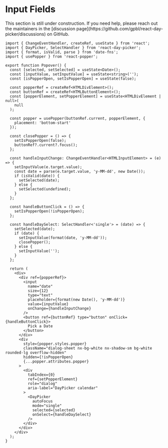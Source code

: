 
# Input Fields


<Callout emoji="🚧">
  This section is still under construction. If you need help, please reach out
  the maintainers in the [discussion
  page](https://github.com/gpbl/react-day-picker/discussions) on GitHub.
</Callout>

```tsx example fileName="Popover.tsx"
import { ChangeEventHandler, createRef, useState } from 'react';
import { DayPicker, SelectHandler } from 'react-day-picker';
import { format, isValid, parse } from 'date-fns';
import { usePopper } from 'react-popper';

export function Popover() {
  const [selected, setSelected] = useState<Date>();
  const [inputValue, setInputValue] = useState<string>('');
  const [isPopperOpen, setIsPopperOpen] = useState(false);

  const popperRef = createRef<HTMLDivElement>();
  const buttonRef = createRef<HTMLButtonElement>();
  const [popperElement, setPopperElement] = useState<HTMLDivElement | null>(
    null
  );

  const popper = usePopper(buttonRef.current, popperElement, {
    placement: 'bottom-start'
  });

  const closePopper = () => {
    setIsPopperOpen(false);
    buttonRef?.current?.focus();
  };

  const handleInputChange: ChangeEventHandler<HTMLInputElement> = (e) => {
    setInputValue(e.target.value);
    const date = parse(e.target.value, 'y-MM-dd', new Date());
    if (isValid(date)) {
      setSelected(date);
    } else {
      setSelected(undefined);
    }
  };

  const handleButtonClick = () => {
    setIsPopperOpen(!isPopperOpen);
  };

  const handleDaySelect: SelectHandler<'single'> = (date) => {
    setSelected(date);
    if (date) {
      setInputValue(format(date, 'y-MM-dd'));
      closePopper();
    } else {
      setInputValue('');
    }
  };

  return (
    <div>
      <div ref={popperRef}>
        <input
          name="date"
          size={12}
          type="text"
          placeholder={format(new Date(), 'y-MM-dd')}
          value={inputValue}
          onChange={handleInputChange}
        />
        <button ref={buttonRef} type="button" onClick={handleButtonClick}>
          Pick a Date
        </button>
      </div>
      <div
        style={popper.styles.popper}
        className="dialog-sheet nx-bg-white nx-shadow-sm bg-white rounded-lg overflow-hidden"
        hidden={!isPopperOpen}
        {...popper.attributes.popper}
      >
        <div
          tabIndex={0}
          ref={setPopperElement}
          role="dialog"
          aria-label="DayPicker calendar"
        >
          <DayPicker
            autoFocus
            mode="single"
            selected={selected}
            onSelect={handleDaySelect}
          />
        </div>
      </div>
    </div>
  );
}
```
